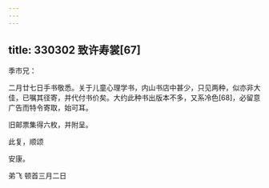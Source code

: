 ```yaml
---
---
---
```

title: 330302 致许寿裳[67]
---




季巿兄：

二月廿七日手书敬悉。关于儿童心理学书，内山书店中甚少，只见两种，似亦非大佳，已嘱其径寄，并代付书价矣。大约此种书出版本不多，又系冷色[68]，必留意广告而特令寄取，始可耳。

旧邮票集得六枚，并附呈。

此复，顺颂

安康。

弟飞 顿首三月二日